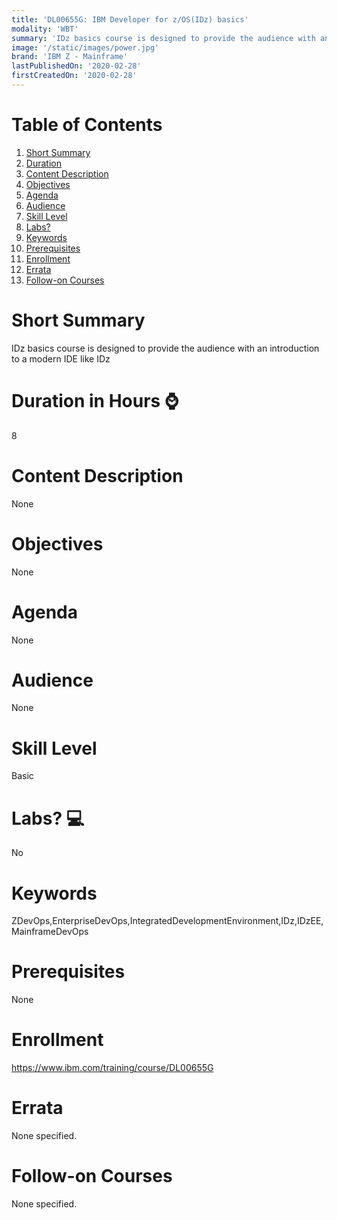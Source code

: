 ```yaml
---
title: 'DL00655G: IBM Developer for z/OS(IDz) basics'
modality: 'WBT'
summary: 'IDz basics course is designed to provide the audience with an introduction to a modern IDE like IDz'
image: '/static/images/power.jpg'
brand: 'IBM Z - Mainframe'
lastPublishedOn: '2020-02-28'
firstCreatedOn: '2020-02-28'
---
```

# Table of Contents
1.  [Short Summary](#short-summary)
2.  [Duration](#duration-in-hours-)
3.  [Content Description](#content-description)
4.  [Objectives](#objectives)
5.  [Agenda](#agenda)
6.  [Audience](#audience)
7.  [Skill Level](#skill-level)
8.  [Labs?](#labs-)
9.  [Keywords](#keywords)
10. [Prerequisites](#prerequisites)
11. [Enrollment](#enrollment)
12. [Errata](#errata)
13. [Follow-on Courses](#follow-on-courses)

# Short Summary
IDz basics course is designed to provide the audience with an introduction to a modern IDE like IDz

# Duration in Hours ⌚
8

# Content Description
None

# Objectives
None

# Agenda
None

# Audience
None

# Skill Level
Basic

# Labs? 💻
No

# Keywords
ZDevOps,EnterpriseDevOps,IntegratedDevelopmentEnvironment,IDz,IDzEE,MainframeDevOps

# Prerequisites
None

# Enrollment
https://www.ibm.com/training/course/DL00655G

# Errata
None specified.

# Follow-on Courses
None specified.

